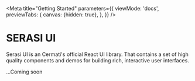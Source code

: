 
<Meta
  title="Getting Started"
  parameters={{
    viewMode: 'docs',
    previewTabs: {
      canvas: {hidden: true},
    },
  }}
/>

# SERASI UI

<Subtitle>
  Serasi UI is an Cermati's official React UI library. That contains a set of high quality components and demos for building rich,
  interactive user interfaces.
</Subtitle>

...Coming soon
